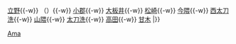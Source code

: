 {{鐵道路線|
| 模板名稱 =甘木線 (甘木鐵道)
| 名稱 = [[甘木鐵道]] [[甘木線 (甘木鐵道)|甘木線]]
| 代表色  = pink
| 背景顏色 =#FFFFFF
| 車站列表 =  [[基山站|基山]]{{-w}} [[立野站 (佐賀縣)|立野]]{{-w}} （{{link-ja|大原號誌站|大原信号場}}）{{-w}} [[小郡站|小郡]]{{-w}} [[大板井站|大板井]]{{-w}} [[松崎站 (福岡縣)|松崎]]{{-w}} [[今隈站|今隈]]{{-w}} [[西太刀洗站|西太刀洗]]{{-w}} [[山隈站|山隈]]{{-w}} [[太刀洗站|太刀洗]]{{-w}} [[高田站 (福岡縣)|高田]]{{-w}} [[甘木站|甘木]]
|}}<noinclude>
[[Category:日本鐵路路線模板|Ama]]
[[Category:甘木鐵道| ]]

</noinclude>